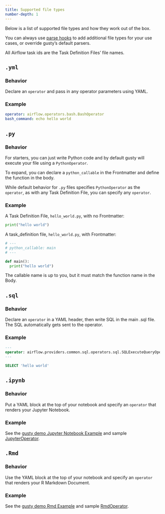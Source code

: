 ```yaml
---
title: Supported file types
number-depth: 1
---
```


Below is a list of supported file types and how they work out of the box.

You can always use [parse hooks](create-dag-args.qmd#parse_hooks) to add additional file types for your use cases, or override gusty's default parsers.

All Airflow task ids are the Task Definition Files' file names.

## `.yml`

### Behavior

Declare an `operator` and pass in any operator parameters using YAML.

### Example

```yaml
operator: airflow.operators.bash.BashOperator
bash_command: echo hello world
```


## `.py`

### Behavior

For starters, you can just write Python code and by default gusty will execute your file using a `PythonOperator`.

To expand, you can declare a `python_callable` in the Frontmatter and define the function in the body.

While default behavior for `.py` files specifies `PythonOperator` as the `operator`, as with any Task Definition File, you can specify any `operator`.

### Example

A Task Definition File, `hello_world.py`, with no Frontmatter:

```python
print("hello world")
```

A task_definition file, `hello_world.py`, with Frontmatter:

```python
# ---
# python_callable: main
# ---

def main():
  print("hello world")
```

The callable name is up to you, but it must match the function name in the Body.

## `.sql`

### Behavior

Declare an `operator` in a YAML header, then write SQL in the main .sql file. The SQL automatically gets sent to the operator.

### Example

```sql
---
operator: airflow.providers.common.sql.operators.sql.SQLExecuteQueryOperator
---

SELECT 'hello world'
```

## `.ipynb`

### Behavior

Put a YAML block at the top of your notebook and specify an `operator` that renders your Jupyter Notebook.

### Example

See the [gusty demo Jupyter Notebook Example](https://github.com/pipeline-tools/gusty-demo/blob/main/airflow/dags/stock_predictions/stock_data.ipynb) and sample [JupyterOperator](https://github.com/pipeline-tools/gusty-demo/blob/main/airflow/operators/jupyter_operator.py).

## `.Rmd`

### Behavior

Use the YAML block at the top of your notebook and specify an `operator` that renders your R Markdown Document.

### Example

See the [gusty demo Rmd Example](https://github.com/pipeline-tools/gusty-demo/blob/main/airflow/dags/stock_predictions/model_predictions.Rmd) and sample [RmdOperator](https://github.com/pipeline-tools/gusty-demo/blob/main/airflow/operators/rmd_operator.py).
